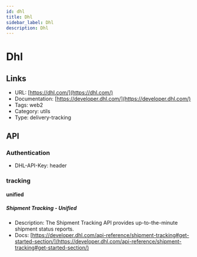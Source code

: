 ```yaml
---
id: dhl
title: Dhl
sidebar_label: Dhl
description: Dhl
---
```


# Dhl

## Links

* URL: [https://dhl.com/](https://dhl.com/)
* Documentation: [https://developer.dhl.com/](https://developer.dhl.com/)
* Tags: web2
* Category: utils
* Type: delivery-tracking

## API

### Authentication

* DHL-API-Key: header

### tracking

#### unified

##### Shipment Tracking - Unified

* Description: The Shipment Tracking API provides up-to-the-minute shipment status reports.
* Docs: [https://developer.dhl.com/api-reference/shipment-tracking#get-started-section/](https://developer.dhl.com/api-reference/shipment-tracking#get-started-section/)
